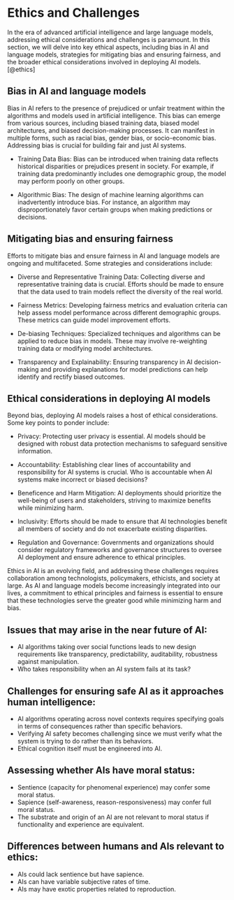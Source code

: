 
# Ethics and Challenges  {-}

In the era of advanced artificial intelligence and large language models, addressing ethical considerations and challenges is paramount. In this section, we will delve into key ethical aspects, including bias in AI and language models, strategies for mitigating bias and ensuring fairness, and the broader ethical considerations involved in deploying AI models.[@ethics]

## Bias in AI and language models {-}

Bias in AI refers to the presence of prejudiced or unfair treatment within the algorithms and models used in artificial intelligence. This bias can emerge from various sources, including biased training data, biased model architectures, and biased decision-making processes. It can manifest in multiple forms, such as racial bias, gender bias, or socio-economic bias. Addressing bias is crucial for building fair and just AI systems.

-   Training Data Bias: Bias can be introduced when training data reflects historical disparities or prejudices present in society. For example, if training data predominantly includes one demographic group, the model may perform poorly on other groups.

-   Algorithmic Bias: The design of machine learning algorithms can inadvertently introduce bias. For instance, an algorithm may disproportionately favor certain groups when making predictions or decisions.

## Mitigating bias and ensuring fairness {-}

Efforts to mitigate bias and ensure fairness in AI and language models are ongoing and multifaceted. Some strategies and considerations include:

-   Diverse and Representative Training Data: Collecting diverse and representative training data is crucial. Efforts should be made to ensure that the data used to train models reflect the diversity of the real world.

-   Fairness Metrics: Developing fairness metrics and evaluation criteria can help assess model performance across different demographic groups. These metrics can guide model improvement efforts.

-   De-biasing Techniques: Specialized techniques and algorithms can be applied to reduce bias in models. These may involve re-weighting training data or modifying model architectures.

-   Transparency and Explainability: Ensuring transparency in AI decision-making and providing explanations for model predictions can help identify and rectify biased outcomes.

## Ethical considerations in deploying AI models {-}

Beyond bias, deploying AI models raises a host of ethical considerations. Some key points to ponder include:

-   Privacy: Protecting user privacy is essential. AI models should be designed with robust data protection mechanisms to safeguard sensitive information.

-   Accountability: Establishing clear lines of accountability and responsibility for AI systems is crucial. Who is accountable when AI systems make incorrect or biased decisions?

-   Beneficence and Harm Mitigation: AI deployments should prioritize the well-being of users and stakeholders, striving to maximize benefits while minimizing harm.

-   Inclusivity: Efforts should be made to ensure that AI technologies benefit all members of society and do not exacerbate existing disparities.

-   Regulation and Governance: Governments and organizations should consider regulatory frameworks and governance structures to oversee AI deployment and ensure adherence to ethical principles.

Ethics in AI is an evolving field, and addressing these challenges requires collaboration among technologists, policymakers, ethicists, and society at large. As AI and language models become increasingly integrated into our lives, a commitment to ethical principles and fairness is essential to ensure that these technologies serve the greater good while minimizing harm and bias.


## Issues that may arise in the near future of AI: {-}

- AI algorithms taking over social functions leads to new design requirements like transparency, predictability, auditability, robustness against manipulation.
- Who takes responsibility when an AI system fails at its task?

## Challenges for ensuring safe AI as it approaches human intelligence: {-}

- AI algorithms operating across novel contexts requires specifying goals in terms of consequences rather than specific behaviors.
- Verifying AI safety becomes challenging since we must verify what the system is trying to do rather than its behaviors.
- Ethical cognition itself must be engineered into AI.


## Assessing whether AIs have moral status: {-}

- Sentience (capacity for phenomenal experience) may confer some moral status.
- Sapience (self-awareness, reason-responsiveness) may confer full moral status.
- The substrate and origin of an AI are not relevant to moral status if functionality and experience are equivalent.

## Differences between humans and AIs relevant to ethics: {-}

- AIs could lack sentience but have sapience.
- AIs can have variable subjective rates of time.
- AIs may have exotic properties related to reproduction.

